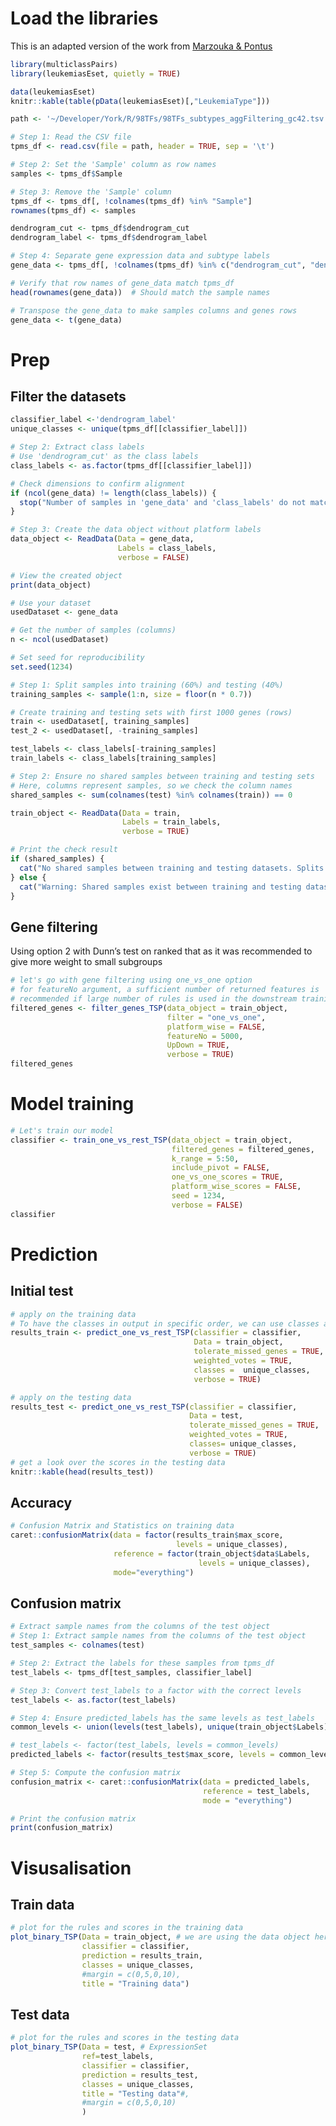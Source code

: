 # Load the libraries

This is an adapted version of the work from [Marzouka & Pontus](https://github.com/NourMarzouka/multiclassPairs)

```r
library(multiclassPairs)
library(leukemiasEset, quietly = TRUE) 

data(leukemiasEset) 
knitr::kable(table(pData(leukemiasEset)[,"LeukemiaType"]))

path <- '~/Developer/York/R/98TFs/98TFs_subtypes_aggFiltering_gc42.tsv'

# Step 1: Read the CSV file
tpms_df <- read.csv(file = path, header = TRUE, sep = '\t')

# Step 2: Set the 'Sample' column as row names
samples <- tpms_df$Sample

# Step 3: Remove the 'Sample' column
tpms_df <- tpms_df[, !colnames(tpms_df) %in% "Sample"]
rownames(tpms_df) <- samples

dendrogram_cut <- tpms_df$dendrogram_cut
dendrogram_label <- tpms_df$dendrogram_label

# Step 4: Separate gene expression data and subtype labels
gene_data <- tpms_df[, !colnames(tpms_df) %in% c("dendrogram_cut", "dendrogram_label")]

# Verify that row names of gene_data match tpms_df
head(rownames(gene_data))  # Should match the sample names

# Transpose the gene_data to make samples columns and genes rows
gene_data <- t(gene_data)

```

# Prep

## Filter the datasets

```r

classifier_label <-'dendrogram_label'
unique_classes <- unique(tpms_df[[classifier_label]])

# Step 2: Extract class labels
# Use 'dendrogram_cut' as the class labels
class_labels <- as.factor(tpms_df[[classifier_label]])

# Check dimensions to confirm alignment
if (ncol(gene_data) != length(class_labels)) {
  stop("Number of samples in 'gene_data' and 'class_labels' do not match after transposing.")
}

# Step 3: Create the data object without platform labels
data_object <- ReadData(Data = gene_data,
                        Labels = class_labels,
                        verbose = FALSE)

# View the created object
print(data_object)


```

```r

# Use your dataset
usedDataset <- gene_data

# Get the number of samples (columns)
n <- ncol(usedDataset)

# Set seed for reproducibility
set.seed(1234)

# Step 1: Split samples into training (60%) and testing (40%)
training_samples <- sample(1:n, size = floor(n * 0.7))

# Create training and testing sets with first 1000 genes (rows)
train <- usedDataset[, training_samples]
test_2 <- usedDataset[, -training_samples]

test_labels <- class_labels[-training_samples]
train_labels <- class_labels[training_samples]

# Step 2: Ensure no shared samples between training and testing sets
# Here, columns represent samples, so we check the column names
shared_samples <- sum(colnames(test) %in% colnames(train)) == 0

train_object <- ReadData(Data = train,
                         Labels = train_labels,
                         verbose = TRUE)

# Print the check result
if (shared_samples) {
  cat("No shared samples between training and testing datasets. Splits are clean.\n")
} else {
  cat("Warning: Shared samples exist between training and testing datasets.\n")
}

```

## Gene filtering

Using option 2 with Dunn's test on ranked that as it was recommended to give more weight to small subgroups

```r

# let's go with gene filtering using one_vs_one option
# for featureNo argument, a sufficient number of returned features is 
# recommended if large number of rules is used in the downstream training steps.
filtered_genes <- filter_genes_TSP(data_object = train_object,
                                   filter = "one_vs_one",
                                   platform_wise = FALSE,
                                   featureNo = 5000,
                                   UpDown = TRUE,
                                   verbose = TRUE)
filtered_genes

```

# Model training

```r

# Let's train our model
classifier <- train_one_vs_rest_TSP(data_object = train_object,
                                    filtered_genes = filtered_genes,
                                    k_range = 5:50,
                                    include_pivot = FALSE,
                                    one_vs_one_scores = TRUE,
                                    platform_wise_scores = FALSE,
                                    seed = 1234,
                                    verbose = FALSE)
classifier

```

# Prediction

## Initial test

```r

# apply on the training data
# To have the classes in output in specific order, we can use classes argument
results_train <- predict_one_vs_rest_TSP(classifier = classifier,
                                         Data = train_object,
                                         tolerate_missed_genes = TRUE,
                                         weighted_votes = TRUE,
                                         classes =  unique_classes,
                                         verbose = TRUE)

# apply on the testing data
results_test <- predict_one_vs_rest_TSP(classifier = classifier,
                                        Data = test,
                                        tolerate_missed_genes = TRUE,
                                        weighted_votes = TRUE,
                                        classes= unique_classes,
                                        verbose = TRUE)
# get a look over the scores in the testing data
knitr::kable(head(results_test))

```

## Accuracy

```r

# Confusion Matrix and Statistics on training data
caret::confusionMatrix(data = factor(results_train$max_score, 
                                     levels = unique_classes),
                       reference = factor(train_object$data$Labels, 
                                          levels = unique_classes),
                       mode="everything")
```

## Confusion matrix

```r

# Extract sample names from the columns of the test object
# Step 1: Extract sample names from the columns of the test object
test_samples <- colnames(test)

# Step 2: Extract the labels for these samples from tpms_df
test_labels <- tpms_df[test_samples, classifier_label]

# Step 3: Convert test_labels to a factor with the correct levels
test_labels <- as.factor(test_labels)

# Step 4: Ensure predicted_labels has the same levels as test_labels
common_levels <- union(levels(test_labels), unique(train_object$Labels))

# test_labels <- factor(test_labels, levels = common_levels)
predicted_labels <- factor(results_test$max_score, levels = common_levels)

# Step 5: Compute the confusion matrix
confusion_matrix <- caret::confusionMatrix(data = predicted_labels,
                                           reference = test_labels,
                                           mode = "everything")

# Print the confusion matrix
print(confusion_matrix)


```

# Visusalisation

## Train data

```r

# plot for the rules and scores in the training data
plot_binary_TSP(Data = train_object, # we are using the data object here
                classifier = classifier, 
                prediction = results_train, 
                classes = unique_classes,
                #margin = c(0,5,0,10),
                title = "Training data")

```

## Test data

```r

# plot for the rules and scores in the testing data
plot_binary_TSP(Data = test, # ExpressionSet
                ref=test_labels,
                classifier = classifier, 
                prediction = results_test, 
                classes = unique_classes,
                title = "Testing data"#, 
                #margin = c(0,5,0,10)
                )

```
